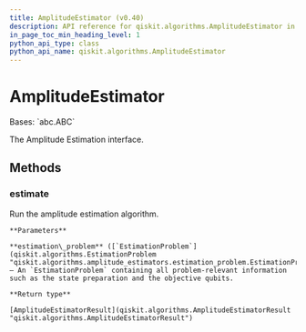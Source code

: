 ```yaml
---
title: AmplitudeEstimator (v0.40)
description: API reference for qiskit.algorithms.AmplitudeEstimator in qiskit v0.40
in_page_toc_min_heading_level: 1
python_api_type: class
python_api_name: qiskit.algorithms.AmplitudeEstimator
---
```


# AmplitudeEstimator

<Class id="qiskit.algorithms.AmplitudeEstimator" isDedicatedPage={true} github="https://github.com/qiskit/qiskit/tree/stable/0.23/qiskit/algorithms/amplitude_estimators/amplitude_estimator.py" signature="AmplitudeEstimator" modifiers="class">
  Bases: `abc.ABC`

  The Amplitude Estimation interface.

  ## Methods

  <span id="qiskit-algorithms-amplitudeestimator-estimate" />

  ### estimate

  <Function id="qiskit.algorithms.AmplitudeEstimator.estimate" signature="AmplitudeEstimator.estimate(estimation_problem)" modifiers="abstract">
    Run the amplitude estimation algorithm.

    **Parameters**

    **estimation\_problem** ([`EstimationProblem`](qiskit.algorithms.EstimationProblem "qiskit.algorithms.amplitude_estimators.estimation_problem.EstimationProblem")) – An `EstimationProblem` containing all problem-relevant information such as the state preparation and the objective qubits.

    **Return type**

    [AmplitudeEstimatorResult](qiskit.algorithms.AmplitudeEstimatorResult "qiskit.algorithms.AmplitudeEstimatorResult")
  </Function>
</Class>

